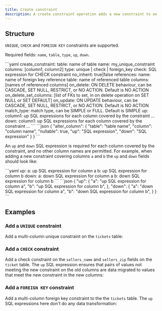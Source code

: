 ```yaml
---
title: Create constraint
description: A create constraint operation adds a new constraint to an existing table.
---
```


## Structure

`UNIQUE`, `CHECK` and `FOREIGN KEY` constraints are supported.

Required fields: `name`, `table`, `type`, `up`, `down`.

<YamlJsonTabs>
```yaml
create_constraint:
  table: name of table
  name: my_unique_constraint
  columns: [column1, column2]
  type: unique | check | foreign_key
  check: SQL expression for CHECK constraint
  no_inherit: true|false
  references:
    name: name of foreign key reference
    table: name of referenced table
    columns: [names of referenced columns]
    on_delete: ON DELETE behaviour, can be CASCADE, SET NULL, RESTRICT, or NO ACTION. Default is NO ACTION
    on_delete_set_columns: [list of FKs to set, in on delete operation on SET NULL or SET DEFAULT]
    on_update: ON UPDATE behaviour, can be CASCADE, SET NULL, RESTRICT, or NO ACTION. Default is NO ACTION
    match_type: match type, can be SIMPLE or FULL. Default is SIMPLE
  up:
    column1: up SQL expressions for each column covered by the constraint
    ...
  down:
    column1: up SQL expressions for each column covered by the constraint
    ...
```
```json
{
  "alter_column": {
    "table": "table name",
    "column": "column name",
    "nullable": true,
    "up": "SQL expression",
    "down": "SQL expression"
  }
}
```
</YamlJsonTabs>

An `up` and `down` SQL expression is required for each column covered by the constraint, and no other column names are permitted. For example, when adding a new constraint covering columns `a` and `b` the `up` and `down` fields should look like:

<YamlJsonTabs>
```yaml
up:
  a: up SQL expression for column a
  b: up SQL expression for column b
down:
  a: down SQL expression for column a
  b: down SQL expression for column b
```
```json
{
  "up": {
    "a": "up SQL expression for column a",
    "b": "up SQL expression for column b",
  },
  "down": {
    "a": "down SQL expression for column a",
    "b": "down SQL expression for column b",
  }
}
```
</YamlJsonTabs>

## Examples

### Add a `UNIQUE` constraint

Add a multi-column unique constraint on the `tickets` table:

<ExampleSnippet example="44_add_table_unique_constraint.yaml" languange="yaml" />

### Add a `CHECK` constraint

Add a check constraint on the `sellers_name` and `sellers_zip` fields on the `ticket` table. The `up` SQL expression ensures that pairs of values not meeting the new constraint on the old columns are data migrated to values that meet the new constraint in the new columns:

<ExampleSnippet example="45_add_table_check_constraint.yaml" languange="yaml" />

### Add a `FOREIGN KEY` constraint

Add a multi-column foreign key constraint to the the `tickets` table. The `up` SQL expressions here don't do any data transformation:

<ExampleSnippet
  example="47_add_table_foreign_key_constraint.yaml"
  languange="yaml"
/>
